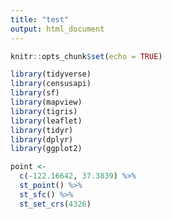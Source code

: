 ```yaml
---
title: "test"
output: html_document
---
```


```r
knitr::opts_chunk$set(echo = TRUE)
```

```r
library(tidyverse)
library(censusapi)
library(sf)
library(mapview)
library(tigris)
library(leaflet)
library(tidyr)
library(dplyr)
library(ggplot2)
```

```r
point <- 
  c(-122.16642, 37.3839) %>% 
  st_point() %>% 
  st_sfc() %>% 
  st_set_crs(4326)
```


